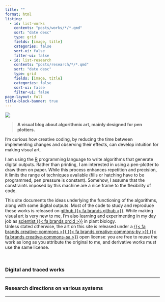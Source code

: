 ```yaml
---
title: ""
format: html 
listing:
  - id: list-works
    contents: "posts/works/*/*.qmd"
    sort: "date desc"
    type: grid
    fields: [image, title]
    categories: false
    sort-ui: false
    filter-ui: false
  - id: list-research
    contents: "posts/research/*/*.qmd"
    sort: "date desc"
    type: grid
    fields: [image, title]
    categories: false
    sort-ui: false
    filter-ui: false
page-layout: full
title-block-banner: true
---
```


:::{.column-body-outset style="font-size: 100%; margin-bottom: 2cm;"}


::: {.grid}

::: {.g-col-6 .center-container-v}

![](img/profile.svg)
:::

::: {.g-col-6 .center-container-v}

> **A visual blog about algorithmic art, mainly designed for pen plotters.**

:::

:::

I'm curious how creative coding, by reducing the time between implementing changes and observing their effects, can develop intuition for making visual art.

I am using the [R](https://www.r-project.org/) programming language to write algorithms that generate digital outputs. Rather than printing, I am interested in using a pen-plotter to draw them on paper. While this process enhances repetition and precision, it limits the range of techniques available (fills or hatching have to be programmed, pen pressure is constant). Somehow, I assume that the constraints imposed by this machine are a nice frame to the flexibility of code.

This site documents the ideas underlying the functioning of the algorithms, along with some digital outputs. Most of the code to study and reproduce these works is released on [github {{< fa brands github >}}](https://github.com/picasa/generative_examples). While making visual art is very new to me, I'm also learning and experimenting in my day job as [scientist {{< fa brands orcid >}}](https://orcid.org/0000-0001-7225-936X) in plant biology.  
Unless stated otherwise, the art on this site is released under a [{{< fa brands creative-commons >}} {{< fa brands creative-commons-by >}} {{< fa brands creative-commons-sa >}}](https://creativecommons.org/licenses/by-sa/4.0/) open license: you are free to reuse the work as long as you attribute the original to me, and derivative works must use the same license.  

<br>

### Digital and traced works

---

::: {#list-works}
:::

### Research directions on various systems 

---

::: {#list-research}
:::

:::




